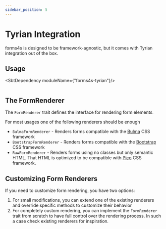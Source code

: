 ```yaml
---
sidebar_position: 5
---
```


# Tyrian Integration

forms4s is designed to be framework-agnostic, but it comes with Tyrian integration out of the box.

## Usage

<SbtDependency moduleName={"forms4s-tyrian"}/>

```scala file=./main/scala/forms4s/example/docs/TyrianExample.scala start=start_doc end=end_doc
```

## The FormRenderer

The `FormRenderer` trait defines the interface for rendering form elements.

For most usages one of the following renderers should be enough

- `BulmaFormRenderer` - Renders forms compatible with the [Bulma](https://bulma.io/) CSS framework
- `BootstrapFormRenderer` - Renders forms compatible with the [Bootstrap](https://getbootstrap.com/) CSS framework
- `RawFormRenderer` - Renders forms using no classes but only semantic HTML. That HTML is optimized to be compatible
  with [Pico](https://picocss.com/) CSS framework.

## Customizing Form Renderers

If you need to customize form rendering, you have two options:

1. For small modifications, you can extend one of the existing renderers and override specific methods to customize
   their behavior
2. For completely custom rendering, you can implement the `FormRenderer` trait from scratch to have full control over
   the rendering process.
   In such a case check existing renderers for inspiration.

